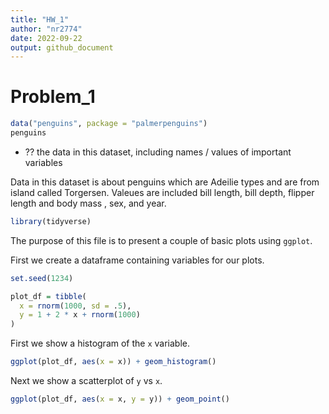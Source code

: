 ```yaml
---
title: "HW_1"
author: "nr2774"
date: 2022-09-22
output: github_document
---
```


# Problem_1 ####

```r
data("penguins", package = "palmerpenguins")
penguins
```

- ?? the data in this dataset, including names / values of important variables

Data in this dataset is about penguins which are Adeilie types and are from island called Torgersen. 
Valeues are included bill length, bill depth, flipper length and body mass , sex, and year. 




```r
library(tidyverse)
```

The purpose of this file is to present a couple of basic plots using `ggplot`.

First we create a dataframe containing variables for our plots.

```r
set.seed(1234)

plot_df = tibble(
  x = rnorm(1000, sd = .5),
  y = 1 + 2 * x + rnorm(1000)
)
```

First we show a histogram of the `x` variable.

```r
ggplot(plot_df, aes(x = x)) + geom_histogram()
```

Next we show a scatterplot of `y` vs `x`. 

```r
ggplot(plot_df, aes(x = x, y = y)) + geom_point()
```
